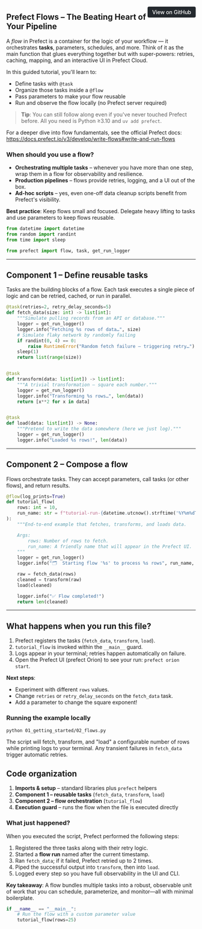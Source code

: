 <a href="https://github.com/griggz/prefect-examples-test/blob/main/01_getting_started/02_flows.py" target="_blank" style="float: right; padding: 6px 12px; background-color: #24292e; color: #ffffff; border-radius: 4px; text-decoration: none; font-size: 0.875rem; font-weight: 500;">View on GitHub</a>


## Prefect Flows – The Beating Heart of Your Pipeline

A *flow* in Prefect is a container for the logic of your workflow — it orchestrates
**tasks**, parameters, schedules, and more.  Think of it as the main function that
glues everything together but with super-powers: retries, caching, mapping, and
an interactive UI in Prefect Cloud.

In this guided tutorial, you'll learn to:
* Define tasks with `@task`
* Organize those tasks inside a `@flow`
* Pass parameters to make your flow reusable
* Run and observe the flow locally (no Prefect server required)

> **Tip**: You can still follow along even if you've never touched Prefect before.
  All you need is Python ≥3.10 and `uv add prefect`.

For a deeper dive into flow fundamentals, see the official Prefect docs:
https://docs.prefect.io/v3/develop/write-flows#write-and-run-flows

### When should you use a flow?
* **Orchestrating multiple tasks** – whenever you have more than one step, wrap
  them in a flow for observability and resilience.
* **Production pipelines** – flows provide retries, logging, and a UI out of the
  box.
* **Ad-hoc scripts** – yes, even one-off data cleanup scripts benefit from
  Prefect's visibility.

**Best practice**: Keep flows small and focused. Delegate heavy lifting to tasks and use parameters to keep flows reusable.

```python
from datetime import datetime
from random import randint
from time import sleep

from prefect import flow, task, get_run_logger

```

---------------------------------------------------------------------------
Component 1 – Define reusable tasks
---------------------------------------------------------------------------
Tasks are the building blocks of a flow.  Each task executes a single piece of
logic and can be retried, cached, or run in parallel.

```python
@task(retries=2, retry_delay_seconds=5)
def fetch_data(size: int) -> list[int]:
    """Simulate pulling records from an API or database."""
    logger = get_run_logger()
    logger.info("Fetching %s rows of data…", size)
    # Simulate flaky network by randomly failing
    if randint(0, 4) == 0:
        raise RuntimeError("Random fetch failure – triggering retry…")
    sleep(1)
    return list(range(size))


@task
def transform(data: list[int]) -> list[int]:
    """A trivial transformation – square each number."""
    logger = get_run_logger()
    logger.info("Transforming %s rows…", len(data))
    return [x**2 for x in data]


@task
def load(data: list[int]) -> None:
    """Pretend to write the data somewhere (here we just log)."""
    logger = get_run_logger()
    logger.info("Loaded %s rows!", len(data))


```

---------------------------------------------------------------------------
Component 2 – Compose a flow 
---------------------------------------------------------------------------
Flows orchestrate tasks. They can accept parameters, call tasks (or other
flows), and return results.

```python
@flow(log_prints=True)
def tutorial_flow(
    rows: int = 10,
    run_name: str = f"tutorial-run-{datetime.utcnow().strftime('%Y%m%dT%H%M%S')}",
):
    """End-to-end example that fetches, transforms, and loads data.

    Args:
        rows: Number of rows to fetch.
        run_name: A friendly name that will appear in the Prefect UI.
    """
    logger = get_run_logger()
    logger.info("🗂️  Starting flow '%s' to process %s rows", run_name, rows)

    raw = fetch_data(rows)
    cleaned = transform(raw)
    load(cleaned)

    logger.info("✅ Flow completed!")
    return len(cleaned)


```

---------------------------------------------------------------------------
What happens when you run this file? 
---------------------------------------------------------------------------
1. Prefect registers the tasks (`fetch_data`, `transform`, `load`).
2. `tutorial_flow` is invoked within the `__main__` guard.
3. Logs appear in your terminal; retries happen automatically on failure.
4. Open the Prefect UI (prefect Orion) to see your run: `prefect orion start`.

**Next steps**:
* Experiment with different `rows` values.
* Change `retries` or `retry_delay_seconds` on the `fetch_data` task.
* Add a parameter to change the square exponent!

### Running the example locally
```bash
python 01_getting_started/02_flows.py
```
The script will fetch, transform, and "load" a configurable number of rows while printing logs to your terminal. Any transient failures in `fetch_data` trigger automatic retries.

## Code organization
1. **Imports & setup** – standard libraries plus `prefect` helpers
2. **Component 1 – reusable tasks** (`fetch_data`, `transform`, `load`)
3. **Component 2 – flow orchestration** (`tutorial_flow`)
4. **Execution guard** – runs the flow when the file is executed directly

### What just happened?
When you executed the script, Prefect performed the following steps:
1. Registered the three tasks along with their retry logic.
2. Started a **flow run** named after the current timestamp.
3. Ran `fetch_data`; if it failed, Prefect retried up to 2 times.
4. Piped the successful output into `transform`, then into `load`.
5. Logged every step so you have full observability in the UI and CLI.

**Key takeaway**: A flow bundles multiple tasks into a robust, observable unit of work that you can schedule, parameterize, and monitor—all with minimal boilerplate.

```python
if __name__ == "__main__":
    # Run the flow with a custom parameter value
    tutorial_flow(rows=25) 
```
